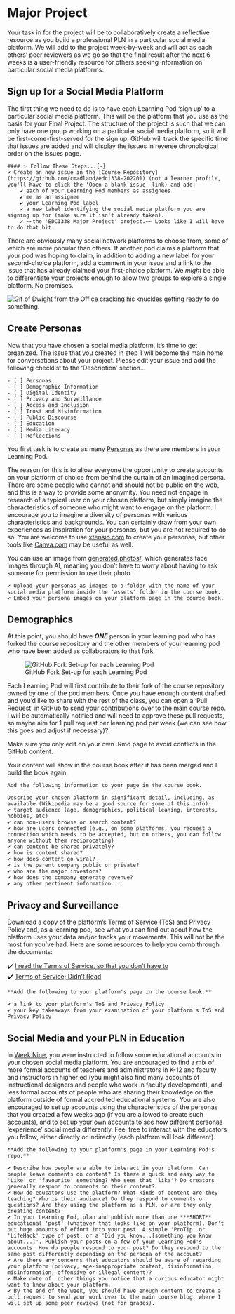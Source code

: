 # Major Project {-}

Your task in for the project will be to collaboratively create a reflective resource as you build a professional PLN in a particular social media platform. We will add to the project week-by-week and will act as each others' peer reviewers as we go so that the final result after the next 6 weeks is a user-friendly resource for others seeking information on particular social media platforms.

## Sign up for a Social Media Platform {-}

The first thing we need to do is to have each Learning Pod 'sign up' to a particular social media platform. This will be the platform that you use as the basis for your Final Project. The structure of the project is such that we can only have one group working on a particular social media platform, so it will be first-come-first-served for the sign up. GitHub will track the specific time that issues are added and will display the issues in reverse chronological order on the issues page.


```block
#### ✨ Follow These Steps...{-}
✔️ Create an new issue in the [Course Repository](https://github.com/cmadland/edci338-202201) (not a learner profile, you'll have to click the 'Open a blank issue' link) and add:  
    ✔️ each of your Learning Pod members as assignees  
    ✔️ me as an assignee  
    ✔️ your Learning Pod label  
    ✔️ a new label identifying the social media platform you are signing up for (make sure it isn't already taken).  
    ✔️ ~~the 'EDCI338 Major Project' project.~~ Looks like I will have to do that bit.  
```

There are obviously many social network platforms to choose from, some of which are more popular than others. If another pod claims a platform that your pod was hoping to claim, in addition to adding a new label for your second-choice platform, add a comment in your issue and a link to the issue that has already claimed your first-choice platform. We *might* be able to differentiate your projects enough to allow two groups to explore a single platform. No promises.


![](assets/final/dwight.gif "Gif of Dwight from the Office cracking his knuckles getting ready to do something.")

## Create Personas {-}

Now that you have chosen a social media platform, it's time to get organized. The issue that you created in step 1 will become the main home for conversations about your project. Please edit your issue and add the following checklist to the 'Description' section...

```
- [ ] Personas  
- [ ] Demographic Information  
- [ ] Digital Identity  
- [ ] Privacy and Surveillance  
- [ ] Access and Inclusion  
- [ ] Trust and Misinformation  
- [ ] Public Discourse  
- [ ] Education  
- [ ] Media Literacy  
- [ ] Reflections  
```

You first task is to create as many [Personas](https://xd.adobe.com/ideas/process/user-research/putting-personas-to-work-in-ux-design/) as there are members in your Learning Pod.

The reason for this is to allow everyone the opportunity to create accounts on your platform of choice from behind the curtain of an imagined persona. There are some people who cannot and should not be public on the web, and this is a way to provide some anonymity. You need not engage in research of a typical user on your chosen platform, but simply imagine the characteristics of someone who might want to engage on the platform. I encourage you to imagine a diversity of personas with various characteristics and backgrounds. You can certainly draw from your own experiences as inspiration for your personas, but you are not required to do so. You are welcome to use [xtensio.com](https://xtensio.com/user-persona-template/) to create your personas, but other tools like [Canva.com](https://canva.com) may be useful as well.

You can use an image from [generated.photos/](https://generated.photos/), which generates face images through AI, meaning you don't have to worry about having to ask someone for permission to use their photo.

```block
✔️ Upload your personas as images to a folder with the name of your social media platform inside the 'assets' folder in the course book.  
✔️ Embed your persona images on your platform page in the course book.  

```

## Demographics {-}

At this point, you should have ***ONE*** person in your learning pod who has forked the course repository and the other members of your learning pod who have been added as collaborators to that fork.

![GitHub Fork Set-up for each Learning Pod](assets/final/course-repo.jpg)

Each Learning Pod will first contribute to their fork of the course repository owned by one of the pod members. Once you have enough content drafted and you'd like to share with the rest of the class, you can open a 'Pull Request' in GitHub to send your contributions over to the main course repo. I will be automatically notified and will need to approve these pull requests, so maybe aim for 1 pull request per learning pod per week (we can see how this goes and adjust if necessary)?

Make sure you only edit on your own .Rmd page to avoid conflicts in the GitHub content.

Your content will show in the course book after it has been merged and I build the book again.

```block

Add the following information to your page in the course book.

Describe your chosen platform in significant detail, including, as available (Wikipedia may be a good source for some of this info):  
✔️ target audience (age, demographics, political leaning, interests, hobbies, etc)  
✔️ can non-users browse or search content?  
✔️ how are users connected (e.g., on some platforms, you request a connection which needs to be accepted, but on others, you can follow anyone without them reciprocating)  
✔️ can content be shared privately?  
✔️ how is content shared?  
✔️ how does content go viral?  
✔️ is the parent company public or private?  
✔️ who are the major investors?   
✔️ how does the company generate revenue?  
✔️ any other pertinent information...
```

## Privacy and Surveillance {-}

Download a copy of the platform's Terms of Service (ToS) and Privacy Policy and, as a learning pod, see what you can find out about how the platform uses your data and/or tracks your movements. This will not be the most fun you've had. Here are some resources to help you comb through the documents:

✔️ [I read the Terms of Service, so that you don’t have to](https://munkschool.utoronto.ca/mowatcentre/i-read-the-terms-of-service-so-that-you-dont-have-to/)  
✔️ [Terms of Service; Didn't Read](https://tosdr.org/)

```block
**Add the following to your platform's page in the course book:**  

✔️ a link to your platform's ToS and Privacy Policy  
✔️ your key takeaways from your examination of your platform's ToS and Privacy Policy  

```

## Social Media and your PLN in Education {-}

In [Week Nine](https://cmadland.github.io/edci338-202201/updates.html#week-9-mar-7-13), you were instructed to follow some educational accounts in your chosen social media platform. You are encouraged to find a mix of more formal accounts of teachers and administrators in K-12 and faculty and instructors in higher ed (you might also find many accounts of instructional designers and people who work in faculty development), and less formal accounts of people who are sharing their knowledge on the platform outside of formal accredited educational systems. You are also encouraged to set up accounts using the characteristics of the personas that you created a few weeks ago (if you are allowed to create such accounts), and to set up your own accounts to see how different personas 'experience' social media differently. Feel free to interact with the educators you follow, either directly or indirectly (each platform will look different).

```block
**Add the following to your platform's page in your Learning Pod's repo:**  

✔️ Describe how people are able to interact in your platform. Can people leave comments on content? Is there a quick and easy way to 'Like' or 'favourite' something? Who sees that 'like'? Do creators generally respond to comments on their content?  
✔️ How do educators use the platform? What kinds of content are they teaching? Who is their audience? Do they respond to comments or questions? Are they using the platform as a PLN, or are they only creating content?  
✔️ In your Learning Pod, plan and publish more than one ***SHORT** educational 'post' (whatever that looks like on your platform). Don't put huge amounts of effort into your post. A simple 'ProTip' or 'LifeHack' type of post, or a 'Did you know...[something you know about...]'. Publish your posts on a few of your Learning Pod's accounts. How do people respond to your post? Do they respond to the same post differently depending on the persona of the account?  
✔️ Are there any concerns that educators should be aware of regarding your platform (privacy, age-inappropriate content, disinformation, misinformation, offensive or illegal content)?  
✔️ Make note of  other things you notice that a curious educator might want to know about your platform.  
✔️ By the end of the week, you should have enough content to create a pull request to send your work over to the main course blog, where I will set up some peer reviews (not for grades).  
```